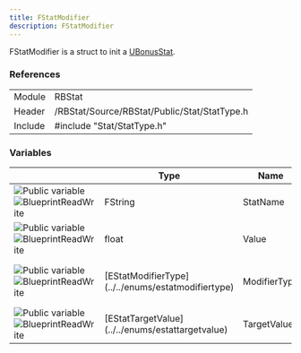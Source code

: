 ```yaml
---
title: FStatModifier
description: FStatModifier
---
```



FStatModifier is a struct to init a [UBonusStat](../../classes/ubonusstat).

### References

<table class="table" style="--columns-count: 2;">
	<tbody>
		<tr>
			<td>Module</td>
			<td>RBStat</td>
		</tr>
		<tr>
			<td>Header</td>
			<td>/RBStat/Source/RBStat/Public/Stat/StatType.h</td>
		</tr>
		<tr>
			<td>Include</td>
			<td>#include "Stat/StatType.h"</td>
		</tr>
	</tbody>
</table>

### Variables

<table class="table" style="--columns-count: 4;">
	<thead>
		<tr>
			<th>&nbsp;</th>
			<th>Type</th>
			<th>Name</th>
			<th>Description</th>
		</tr>
	</thead>
	<tbody>
		<tr id="StatName">
			<td class="td-2-icon">
				<img class="UE-icon" src="../../assets/icons/api_variable_public.png" alt="Public variable" title="Public variable"/>
				<img class="UE-icon" src="../../assets/icons/api_variable_meta_blueprint.png" alt="BlueprintReadWrite" title="BlueprintReadWrite"/>
			</td>
			<td>FString</td>
			<td>StatName</td>
			<td>
				Starting level of the stat.
			</td>
		</tr>
		<tr id="Value">
			<td class="td-2-icon">
				<img class="UE-icon" src="../../assets/icons/api_variable_public.png" alt="Public variable" title="Public variable"/>
				<img class="UE-icon" src="../../assets/icons/api_variable_meta_blueprint.png" alt="BlueprintReadWrite" title="BlueprintReadWrite"/>
			</td>
			<td>float</td>
			<td>Value</td>
			<td>
				Multiplier increasing/decreasing experience won.
			</td>
		</tr>
		<tr id="ModifierType">
			<td class="td-2-icon">
				<img class="UE-icon" src="../../assets/icons/api_variable_public.png" alt="Public variable" title="Public variable"/>
				<img class="UE-icon" src="../../assets/icons/api_variable_meta_blueprint.png" alt="BlueprintReadWrite" title="BlueprintReadWrite"/>
			</td>
			<td>[EStatModifierType](../../enums/estatmodifiertype)</td>
			<td>ModifierType</td>
			<td>
				How the value should be added. Additive, pourcentage or multiplicative.
			</td>
		</tr>
		<tr id="TargetValue">
			<td class="td-2-icon">
				<img class="UE-icon" src="../../assets/icons/api_variable_public.png" alt="Public variable" title="Public variable"/>
				<img class="UE-icon" src="../../assets/icons/api_variable_meta_blueprint.png" alt="BlueprintReadWrite" title="BlueprintReadWrite"/>
			</td>
			<td>[EStatTargetValue](../../enums/estattargetvalue)</td>
			<td>TargetValue</td>
			<td>
				Which value should be affected by this bonus.
			</td>
		</tr>
	</tbody>
</table>